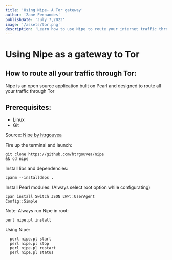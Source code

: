 ```yaml
---
title: 'Using Nipe- A Tor gateway'
author: 'Zane Fernandes'
publishDate: 'July 7,2023'
image: '/assets/tor.png'
description: 'Learn how to use Nipe to route your internet traffic through the Tor network for increased privacy and security.'
---
```


# Using Nipe as a gateway to Tor

## How to route all your traffic through Tor:

Nipe is an open source application bulit on Pearl and designed to route all your traffic through Tor
## Prerequisites:

- Linux
- Git

Source: [Nipe by htrgouvea](https://github.com/htrgouvea/nipe/)

Fire up the terminal and launch:

```
git clone https://github.com/htrgouvea/nipe 
&& cd nipe
```

Install libs and dependencies:
```
cpanm --installdeps .
```
Install Pearl modules: (Always select root option while configurating)
```
cpan install Switch JSON LWP::UserAgent
Config::Simple
```
Note: Always run Nipe in root:
```
perl nipe.pl install
```
Using Nipe: 
```
  perl nipe.pl start
  perl nipe.pl stop
  perl nipe.pl restart
  perl nipe.pl status
```


